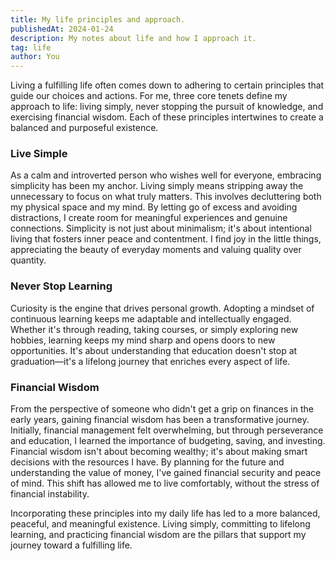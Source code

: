 ```yaml
---
title: My life principles and approach.
publishedAt: 2024-01-24
description: My notes about life and how I approach it.
tag: life
author: You
---
```


Living a fulfilling life often comes down to adhering to certain principles that guide our choices and actions. 
For me, three core tenets define my approach to life: living simply, never stopping the pursuit of knowledge, and exercising financial wisdom. 
Each of these principles intertwines to create a balanced and purposeful existence.

### Live Simple

As a calm and introverted person who wishes well for everyone, embracing simplicity has been my anchor. 
Living simply means stripping away the unnecessary to focus on what truly matters. 
This involves decluttering both my physical space and my mind. 
By letting go of excess and avoiding distractions, I create room for meaningful experiences and genuine connections. 
Simplicity is not just about minimalism; it's about intentional living that fosters inner peace and contentment. 
I find joy in the little things, appreciating the beauty of everyday moments and valuing quality over quantity.

### Never Stop Learning

Curiosity is the engine that drives personal growth. 
Adopting a mindset of continuous learning keeps me adaptable and intellectually engaged. 
Whether it's through reading, taking courses, or simply exploring new hobbies, learning keeps my mind sharp and opens doors to new opportunities. 
It's about understanding that education doesn't stop at graduation—it's a lifelong journey that enriches every aspect of life.

### Financial Wisdom

From the perspective of someone who didn't get a grip on finances in the early years, gaining financial wisdom has been a transformative journey. 
Initially, financial management felt overwhelming, but through perseverance and education, I learned the importance of budgeting, saving, and investing. 
Financial wisdom isn't about becoming wealthy; it's about making smart decisions with the resources I have. 
By planning for the future and understanding the value of money, I've gained financial security and peace of mind. 
This shift has allowed me to live comfortably, without the stress of financial instability.


Incorporating these principles into my daily life has led to a more balanced, peaceful, and meaningful existence. 
Living simply, committing to lifelong learning, and practicing financial wisdom are the pillars that support my journey toward a fulfilling life.




